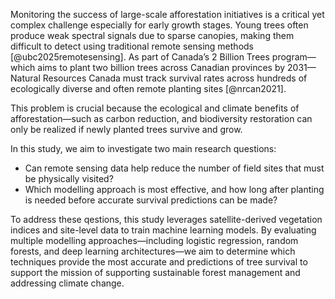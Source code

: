Monitoring the success of large-scale afforestation initiatives is a critical yet complex challenge especially for early growth stages. Young trees often produce weak spectral signals due to sparse canopies, making them difficult to detect using traditional remote sensing methods [@ubc2025remotesensing]. As part of Canada’s 2 Billion Trees program—which aims to plant two billion trees across Canadian provinces by 2031—Natural Resources Canada must track survival rates across hundreds of ecologically diverse and often remote planting sites [@nrcan2021].

This problem is crucial because the ecological and climate benefits of afforestation—such as carbon reduction, and biodiversity restoration can only be realized if newly planted trees survive and grow. 

In this study, we aim to investigate two main research questions:

- Can remote sensing data help reduce the number of field sites that must be physically visited?  
- Which modelling approach is most effective, and how long after planting is needed before accurate survival predictions can be made?

To address these qestions, this study leverages satellite-derived vegetation indices and site-level data to train machine learning models. By evaluating multiple modelling approaches—including logistic regression, random forests, and deep learning architectures—we aim to determine which techniques provide the most accurate and predictions of tree survival to support the mission of supporting sustainable forest management and addressing climate change.
